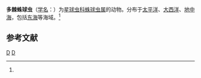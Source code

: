 {{Speciesbox
| taxon = Arachnosphaera myriacantha
| binomial_authority = ([[恩斯特·海克尔|Haeckel]], 1862)<ref name='id9058'>{{cite web| url =http://www.bioinfo.cn/db05/BjdwSpecies.php?action=view&id=9058| title =多棘蛛球虫| work =《中国动物物种编目数据库》| publisher =中国科学院微生物研究所| author =中国科学院动物研究所| accessdate =2009-04-16| deadurl =yes| archiveurl =https://web.archive.org/web/20160305040343/http://www.bioinfo.cn/db05/BjdwSpecies.php?action=view&id=9058| archivedate =2016-03-05}}</ref>
}}

'''多棘蛛球虫'''（[[学名|学名]]：{{lang|la|''Arachnosphaera myriacantha''}}）为[[星球虫科|星球虫科]][[蛛球虫属|蛛球虫属]]的动物。分布于[[太平洋|太平洋]]、[[大西洋|大西洋]]、[[地中海|地中海]]，包括[[东海|东海]]等海域。<ref name='id9058'/>

== 参考文献 ==
{{reflist}}

{{Taxonbar|from=Q10932731}}

[[Category:蛛球虫属|D]]
[[Category:1862年描述的动物|D]]

{{放射虫小作品}}